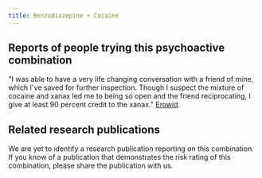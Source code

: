 ---
title: Benzodiazepine + Cocaine
---

## Reports of people trying this psychoactive combination
"I was able to have a very life changing conversation with a friend of mine, which I've saved for further inspection. Though I suspect the mixture of cocaine and xanax led me to being so open and the friend reciprocating, I give at least 90 percent credit to the xanax." [Erowid](https://erowid.org/experiences/exp.php?ID=43205).

## Related research publications
We are yet to identify a research publication reporting on this combination. If you know of a publication that demonstrates the risk rating of this combination, please share the publication with us.
